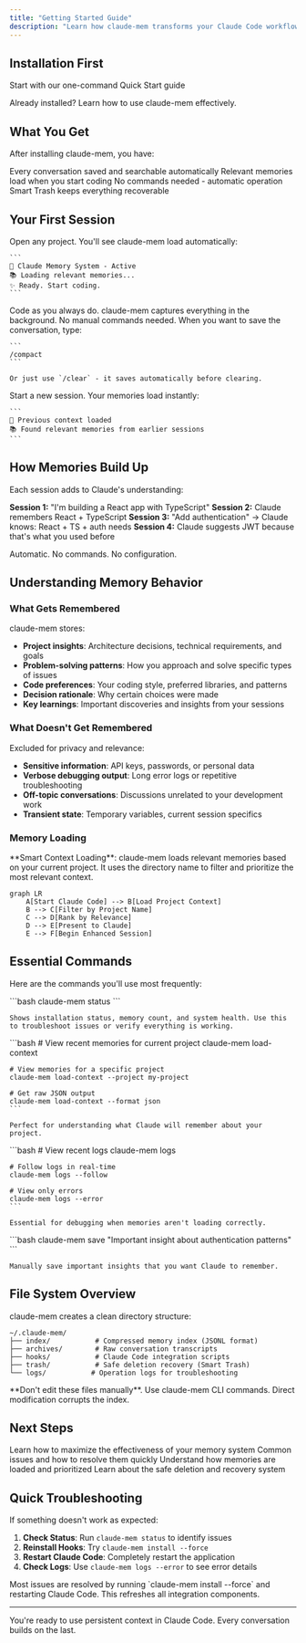 ```yaml
---
title: "Getting Started Guide"
description: "Learn how claude-mem transforms your Claude Code workflow"
---
```


## Installation First

<Card title="🚀 Haven't installed yet?" icon="download" href="/quickstart">
  Start with our one-command Quick Start guide
</Card>

Already installed? Learn how to use claude-mem effectively.

## What You Get

After installing claude-mem, you have:

<CardGrid>
  <Card title="Instant Memory" icon="brain">
    Every conversation saved and searchable automatically
  </Card>
  <Card title="Smart Context" icon="sparkles">
    Relevant memories load when you start coding
  </Card>
  <Card title="Zero Effort" icon="wand-magic-sparkles">
    No commands needed - automatic operation
  </Card>
  <Card title="Safe Deletion" icon="shield">
    Smart Trash keeps everything recoverable
  </Card>
</CardGrid>

## Your First Session

<Steps>
  <Step title="Start Claude Code">
    Open any project. You'll see claude-mem load automatically:

    ```
    🧠 Claude Memory System - Active
    📚 Loading relevant memories...
    ✨ Ready. Start coding.
    ```
  </Step>

  <Step title="Work Normally">
    Code as you always do. claude-mem captures everything in the background. No manual commands needed.
  </Step>

  <Step title="Save a Memory">
    When you want to save the conversation, type:

    ```
    /compact
    ```

    Or just use `/clear` - it saves automatically before clearing.
  </Step>

  <Step title="See It Work">
    Start a new session. Your memories load instantly:

    ```
    🧠 Previous context loaded
    📚 Found relevant memories from earlier sessions
    ```
  </Step>
</Steps>

## How Memories Build Up

Each session adds to Claude's understanding:

**Session 1:** "I'm building a React app with TypeScript"
**Session 2:** Claude remembers React + TypeScript
**Session 3:** "Add authentication" → Claude knows: React + TS + auth needs
**Session 4:** Claude suggests JWT because that's what you used before

Automatic. No commands. No configuration.

## Understanding Memory Behavior

### What Gets Remembered

claude-mem stores:

- **Project insights**: Architecture decisions, technical requirements, and goals
- **Problem-solving patterns**: How you approach and solve specific types of issues
- **Code preferences**: Your coding style, preferred libraries, and patterns
- **Decision rationale**: Why certain choices were made
- **Key learnings**: Important discoveries and insights from your sessions

### What Doesn't Get Remembered

Excluded for privacy and relevance:

- **Sensitive information**: API keys, passwords, or personal data
- **Verbose debugging output**: Long error logs or repetitive troubleshooting
- **Off-topic conversations**: Discussions unrelated to your development work
- **Transient state**: Temporary variables, current session specifics

### Memory Loading

<Tip>
  **Smart Context Loading**: claude-mem loads relevant memories based on your current project. It uses the directory name to filter and prioritize the most relevant context.
</Tip>

```mermaid
graph LR
    A[Start Claude Code] --> B[Load Project Context]
    B --> C[Filter by Project Name]
    C --> D[Rank by Relevance]
    D --> E[Present to Claude]
    E --> F[Begin Enhanced Session]
```

## Essential Commands

Here are the commands you'll use most frequently:

<AccordionGroup>
  <Accordion title="claude-mem status - Check System Health">
    ```bash
    claude-mem status
    ```

    Shows installation status, memory count, and system health. Use this to troubleshoot issues or verify everything is working.
  </Accordion>

  <Accordion title="claude-mem load-context - Preview Memories">
    ```bash
    # View recent memories for current project
    claude-mem load-context

    # View memories for a specific project
    claude-mem load-context --project my-project

    # Get raw JSON output
    claude-mem load-context --format json
    ```

    Perfect for understanding what Claude will remember about your project.
  </Accordion>

  <Accordion title="claude-mem logs - Troubleshoot Issues">
    ```bash
    # View recent logs
    claude-mem logs

    # Follow logs in real-time
    claude-mem logs --follow

    # View only errors
    claude-mem logs --error
    ```

    Essential for debugging when memories aren't loading correctly.
  </Accordion>

  <Accordion title="claude-mem save - Manual Memory Creation">
    ```bash
    claude-mem save "Important insight about authentication patterns"
    ```

    Manually save important insights that you want Claude to remember.
  </Accordion>
</AccordionGroup>

## File System Overview

claude-mem creates a clean directory structure:

```
~/.claude-mem/
├── index/           # Compressed memory index (JSONL format)
├── archives/        # Raw conversation transcripts
├── hooks/           # Claude Code integration scripts
├── trash/           # Safe deletion recovery (Smart Trash)
└── logs/           # Operation logs for troubleshooting
```

<Warning>
  **Don't edit these files manually**. Use claude-mem CLI commands. Direct modification corrupts the index.
</Warning>

## Next Steps

<CardGrid>
  <Card title="Best Practices" icon="lightbulb" href="/guides/best-practices">
    Learn how to maximize the effectiveness of your memory system
  </Card>
  <Card title="Troubleshooting" icon="tools" href="/guides/troubleshooting">
    Common issues and how to resolve them quickly
  </Card>
  <Card title="Context Loading" icon="download" href="/concepts/context-loading">
    Understand how memories are loaded and prioritized
  </Card>
  <Card title="Smart Trash" icon="trash" href="/concepts/smart-trash">
    Learn about the safe deletion and recovery system
  </Card>
</CardGrid>

## Quick Troubleshooting

If something doesn't work as expected:

1. **Check Status**: Run `claude-mem status` to identify issues
2. **Reinstall Hooks**: Try `claude-mem install --force`
3. **Restart Claude Code**: Completely restart the application
4. **Check Logs**: Use `claude-mem logs --error` to see error details

<Tip>
  Most issues are resolved by running `claude-mem install --force` and restarting Claude Code. This refreshes all integration components.
</Tip>

---

You're ready to use persistent context in Claude Code. Every conversation builds on the last.